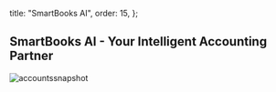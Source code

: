 
  title: "SmartBooks AI",
  order: 15,
};

## SmartBooks AI - Your Intelligent Accounting Partner

![accountssnapshot](/docs/accountssnapshot.png)